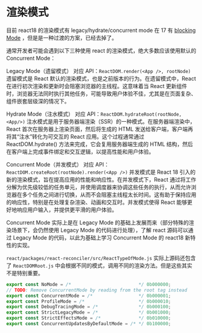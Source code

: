 # 渲染模式

目前 react18 的渲染模式有 legacy/hydrate/concurrent mode
在 17 有 [blocking Mode](https://17.reactjs.org/docs/concurrent-mode-adoption.html#feature-comparison) ，但是是一种过渡的方案，已经去掉了。

通常开发者可能会遇到以下三种使用 react 的渲染模式，绝大多数应该使用默认的 Concurrent Mode：

Legacy Mode（遗留模式）
对应 API：`ReactDOM.render(<App />, rootNode)`
遗留模式是 React 默认的渲染模式，也是之前版本的行为。在遗留模式中，React 在进行初次渲染和更新时会阻塞浏览器的主线程。这意味着当 React 更新组件时，浏览器无法同时执行其他任务，可能导致用户体验不佳，尤其是在页面复杂、组件嵌套层级深的情况下。

Hydrate Mode（注水模式）
对应 API：`ReactDOM.hydrateRoot(rootNode, <App/>)`
注水模式是用于服务器端渲染（SSR）的一种模式。在服务器端渲染中，React 首次在服务器上渲染页面，然后将生成的 HTML 发送给客户端，客户端再将其“注水”转化为可交互的 React 应用。这个过程通常通过 ReactDOM.hydrate() 方法来完成，它会复用服务器端生成的 HTML 结构，然后在客户端上完成事件绑定和交互逻辑，以提高性能和用户体验。

Concurrent Mode（并发模式）
对应 API：`ReactDOM.createRoot(rootNode).render(<App />)`
并发模式是 React 18 引入的新的渲染模式，旨在提高应用的性能和响应性。在并发模式下，React 通过将工作分解为优先级较低的任务单元，并使用调度器来协调这些任务的执行，从而允许浏览器在多个任务之间进行切换，从而不会阻塞主线程太长时间。这有助于保持应用的响应性，特别是在处理复杂渲染、动画和交互时。并发模式使得 React 能够更好地响应用户输入，并提供更平滑的用户体验。

Concurrent Mode 实际上是在 Legacy Mode 的基础上发展而来（部分特殊的渲染场景下，会仍然使用 Legacy Mode 的代码进行处理），了解 react 源码可以通过 Legacy Mode 的代码，以此为基础上学习 Concurrent Mode 的 react18 新特性的实现。

`react/packages/react-reconciler/src/ReactTypeOfMode.js`
实际上源码还包含了 `ReactDOMRoot.js` 中会根据不同的模式，调用不同的渲染方法。但是这些其实不是特别重要。
``` js
export const NoMode = /*                         */ 0b000000;
// TODO: Remove ConcurrentMode by reading from the root tag instead
export const ConcurrentMode = /*                 */ 0b000001;
export const ProfileMode = /*                    */ 0b000010;
export const DebugTracingMode = /*               */ 0b000100;
export const StrictLegacyMode = /*               */ 0b001000;
export const StrictEffectsMode = /*              */ 0b010000;
export const ConcurrentUpdatesByDefaultMode = /* */ 0b100000;
```
